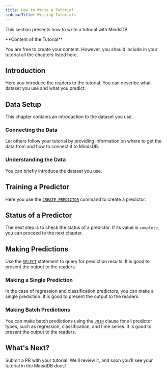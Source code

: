 ```yaml
---
title: How to Write a Tutorial
sidebarTitle: Writing Tutorials
---
```


This section presents how to write a tutorial with MindsDB.

<Info> 
**Content of the Tutorial**

You are free to create your content. However, you should include in your
tutorial all the chapters listed here.

</Info>

## Introduction

Here you introduce the readers to the tutorial. You can describe what dataset
you use and what you predict.

## Data Setup

This chapter contains an introduction to the dataset you use.

### Connecting the Data

Let others follow your tutorial by providing information on where to get the
data from and how to connect it to MindsDB.

### Understanding the Data

You can briefly introduce the dataset you use.

## Training a Predictor

Here you use the [`CREATE PREDICTOR`](/sql/create/predictor/) command to create
a predictor.

## Status of a Predictor

The next step is to check the status of a predictor. If its value is `complete`,
you can proceed to the next chapter.

## Making Predictions

Use the [`SELECT`](/sql/api/select/) statement to query for prediction results.
It is good to present the output to the readers.

### Making a Single Prediction

In the case of regression and classification predictors, you can make a single
prediction. It is good to present the output to the readers.

### Making Batch Predictions

You can make batch predictions using the [`JOIN`](/sql/api/join/) clause for all
predictor types, such as regression, classification, and time series. It is good
to present the output to the readers.

## What's Next?

Submit a PR with your tutorial. We'll review it, and soon you'll see your
tutorial in the MinsdDB docs!
